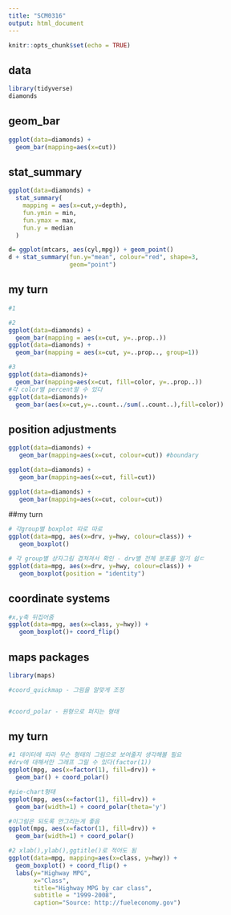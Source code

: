 ```yaml
---
title: "SCM0316"
output: html_document
---
```


```r
knitr::opts_chunk$set(echo = TRUE)
```

## data

```r
library(tidyverse)
diamonds
```

## geom_bar

```r
ggplot(data=diamonds) +
  geom_bar(mapping=aes(x=cut))
```

## stat_summary

```r
ggplot(data=diamonds) +
  stat_summary(
    mapping = aes(x=cut,y=depth),
    fun.ymin = min,
    fun.ymax = max,
    fun.y = median
  )
```

```r
d= ggplot(mtcars, aes(cyl,mpg)) + geom_point()
d + stat_summary(fun.y="mean", colour="red", shape=3,
                 geom="point")
```

## my turn
```r
#1

#2 
ggplot(data=diamonds) +
  geom_bar(mapping = aes(x=cut, y=..prop..))
ggplot(data=diamonds) +
  geom_bar(mapping = aes(x=cut, y=..prop.., group=1))

#3
ggplot(data=diamonds)+
  geom_bar(mapping=aes(x=cut, fill=color, y=..prop..))
#각 color별 percent알 수 있다
ggplot(data=diamonds)+
  geom_bar(aes(x=cut,y=..count../sum(..count..),fill=color))

```

## position adjustments
```r
ggplot(data=diamonds) +
   geom_bar(mapping=aes(x=cut, colour=cut)) #boundary

ggplot(data=diamonds) +
   geom_bar(mapping=aes(x=cut, fill=cut))

ggplot(data=diamonds) +
   geom_bar(mapping=aes(x=cut, colour=cut))
```

##my turn
```r
# 각group별 boxplot 따로 따로
ggplot(data=mpg, aes(x=drv, y=hwy, colour=class)) +
   geom_boxplot()

# 각 group별 상자그림 겹쳐져서 확인 - drv별 전체 분포를 알기 쉽ㄷ
ggplot(data=mpg, aes(x=drv, y=hwy, colour=class)) +
   geom_boxplot(position = "identity")
```

## coordinate systems
```r
#x,y축 뒤집어줌
ggplot(data=mpg, aes(x=class, y=hwy)) +
   geom_boxplot()+ coord_flip()
```

## maps packages
```r
library(maps)

#coord_quickmap - 그림을 알맞게 조정


#coord_polar - 원형으로 퍼지는 형태
```

## my turn
```r
#1 데이터에 따라 무슨 형태의 그림으로 보여줄지 생각해볼 필요 
#drv에 대해서만 그래프 그릴 수 있다(factor(1))
ggplot(mpg, aes(x=factor(1), fill=drv)) +
  geom_bar() + coord_polar()

#pie-chart형태
ggplot(mpg, aes(x=factor(1), fill=drv)) +
  geom_bar(width=1) + coord_polar(theta='y')

#이그림은 되도록 안그리는게 좋음
ggplot(mpg, aes(x=factor(1), fill=drv)) +
  geom_bar(width=1) + coord_polar()

#2 xlab(),ylab(),ggtitle()로 적어도 됨
ggplot(data=mpg, mapping=aes(x=class, y=hwy)) +
  geom_boxplot() + coord_flip() +
  labs(y="Highway MPG",
       x="Class",
       title="Highway MPG by car class",
       subtitle = "1999-2008",
       caption="Source: http://fueleconomy.gov")
```

